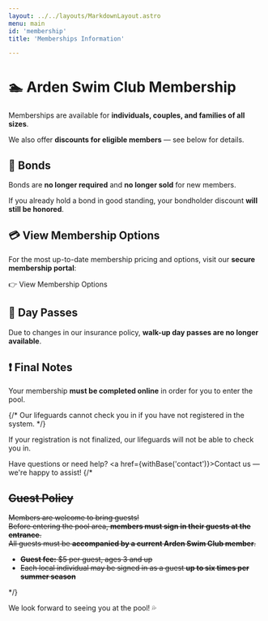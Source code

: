 ```yaml
---
layout: ../../layouts/MarkdownLayout.astro
menu: main
id: 'membership'
title: 'Memberships Information'

---
```

 

# 🏊 Arden Swim Club Membership

Memberships are available for **individuals, couples, and families of all sizes**.

We also offer **discounts for eligible members** — see below for details.

<HowToJoin />

## 🔐 Bonds

Bonds are **no longer required** and **no longer sold** for new members.  

If you already hold a bond in good standing, your bondholder discount **will still be honored**.

## 💳 View Membership Options

For the most up-to-date membership pricing and options, visit our **secure membership portal**:

<Link href="https://www.esoftplanner.com/v3/planner/memberships.php?access=0dG81LSVxNmo65bCzW57uZyIpg==" 
    blank={true} >👉 View Membership Options</Link>


## 🚫 Day Passes

Due to changes in our insurance policy, **walk-up day passes are no longer available**.

## ❗ Final Notes

Your membership **must be completed online** in order for you to enter the pool. 

{/* Our lifeguards cannot check you in if you have not registered in the system. */}

If your registration is not finalized, our lifeguards will not be able to check you in.

Have questions or need help? <a href={withBase('contact')}>Contact us</a> — we're happy to assist!
{/* 
<strike>
## Guest Policy

Members are welcome to bring guests!  
Before entering the pool area, **members must sign in their guests at the entrance**.  
All guests must be **accompanied by a current Arden Swim Club member**.

- **Guest fee:** $5 per guest, ages 3 and up  
- Each local individual may be signed in as a guest **up to six times per summer season**

</strike> */}

We look forward to seeing you at the pool! 💦
